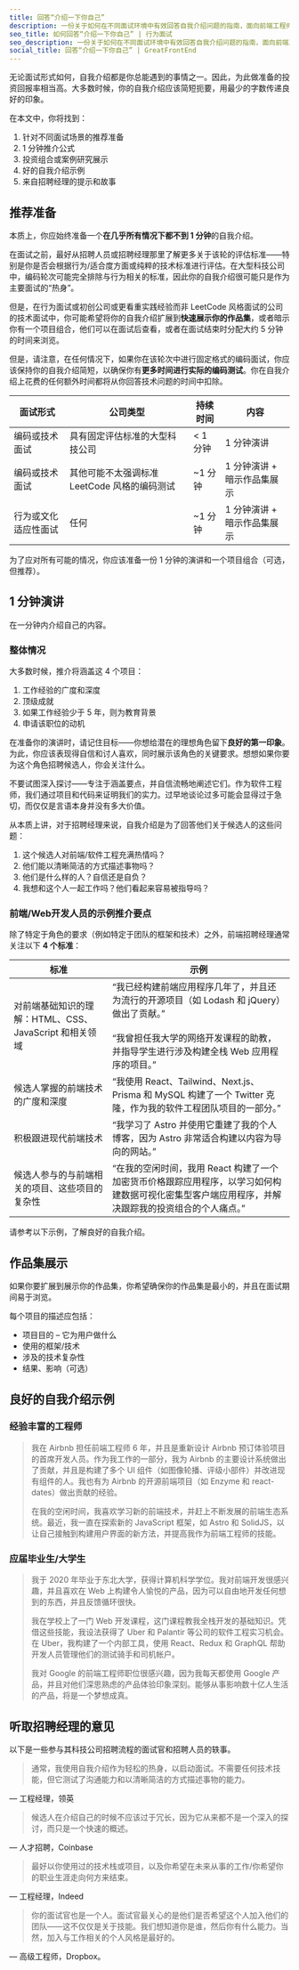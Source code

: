 ```yaml
---
title: 回答“介绍一下你自己”
description: 一份关于如何在不同面试环境中有效回答自我介绍问题的指南，面向前端工程师。
seo_title: 如何回答“介绍一下你自己” | 行为面试
seo_description: 一份关于如何在不同面试环境中有效回答自我介绍问题的指南，面向前端工程师。由来自 Big Tech 的前面试官撰写。
social_title: 回答“介绍一下你自己” | GreatFrontEnd
---
```


无论面试形式如何，自我介绍都是你总能遇到的事情之一。因此，为此做准备的投资回报率相当高。大多数时候，你的自我介绍应该简短扼要，用最少的字数传递良好的印象。

在本文中，你将找到：

1. 针对不同面试场景的推荐准备
2. 1 分钟推介公式
3. 投资组合或案例研究展示
4. 好的自我介绍示例
5. 来自招聘经理的提示和故事

## 推荐准备

本质上，你应始终准备一个**在几乎所有情况下都不到 1 分钟**的自我介绍。

在面试之前，最好从招聘人员或招聘经理那里了解更多关于该轮的评估标准——特别是你是否会根据行为/适合度方面或纯粹的技术标准进行评估。在大型科技公司中，编码轮次可能完全排除与行为相关的标准，因此你的自我介绍很可能只是作为主要面试的“热身”。

但是，在行为面试或初创公司或更看重实践经验而非 LeetCode 风格面试的公司的技术面试中，你可能希望将你的自我介绍扩展到**快速展示你的作品集**，或者暗示你有一个项目组合，他们可以在面试后查看，或者在面试结束时分配大约 5 分钟的时间来浏览。

但是，请注意，在任何情况下，如果你在该轮次中进行固定格式的编码面试，你应该保持你的自我介绍简短，以确保你有**更多时间进行实际的编码测试**。你在自我介绍上花费的任何额外时间都将从你回答技术问题的时间中扣除。

| 面试形式 | 公司类型 | 持续时间 | 内容 |
| --- | --- | --- | --- |
| 编码或技术面试 | 具有固定评估标准的大型科技公司 | \< 1 分钟 | 1 分钟演讲 |
| 编码或技术面试 | 其他可能不太强调标准 LeetCode 风格的编码测试 | ~1 分钟 | 1 分钟演讲 + 暗示作品集展示 |
| 行为或文化适应性面试 | 任何 | ~1 分钟 | 1 分钟演讲 + 暗示作品集展示 |

为了应对所有可能的情况，你应该准备一份 1 分钟的演讲和一个项目组合（可选，但推荐）。

## 1 分钟演讲

在一分钟内介绍自己的内容。

### 整体情况

大多数时候，推介将涵盖这 4 个项目：

1. 工作经验的广度和深度
2. 顶级成就
3. 如果工作经验少于 5 年，则为教育背景
4. 申请该职位的动机

在准备你的演讲时，请记住目标——你想给潜在的理想角色留下**良好的第一印象**。为此，你应该表现得自信和讨人喜欢，同时展示该角色的关键要求。想想如果你要为这个角色招聘候选人，你会关注什么。

不要试图深入探讨——专注于涵盖要点，并自信流畅地阐述它们。作为软件工程师，我们通过项目和代码来证明我们的实力。过早地谈论过多可能会显得过于急切，而仅仅是言语本身并没有多大价值。

从本质上讲，对于招聘经理来说，自我介绍是为了回答他们关于候选人的这些问题：

1. 这个候选人对前端/软件工程充满热情吗？
2. 他们能以清晰简洁的方式描述事物吗？
3. 他们是什么样的人？自信还是自负？
4. 我想和这个人一起工作吗？他们看起来容易被指导吗？

### 前端/Web开发人员的示例推介要点

除了特定于角色的要求（例如特定于团队的框架和技术）之外，前端招聘经理通常关注以下 **4 个标准**：

| 标准 | 示例 |
| --- | --- |
| 对前端基础知识的理解：HTML、CSS、JavaScript 和相关领域 | “我已经构建前端应用程序几年了，并且还为流行的开源项目（如 Lodash 和 jQuery）做出了贡献。” <br /><br />“我曾担任我大学的网络开发课程的助教，并指导学生进行涉及构建全栈 Web 应用程序的项目。” |
| 候选人掌握的前端技术的广度和深度 | “我使用 React、Tailwind、Next.js、Prisma 和 MySQL 构建了一个 Twitter 克隆，作为我的软件工程团队项目的一部分。” |
| 积极跟进现代前端技术 | “我学习了 Astro 并使用它重建了我的个人博客，因为 Astro 非常适合构建以内容为导向的网站。” |
| 候选人参与的与前端相关的项目、这些项目的复杂性 | “在我的空闲时间，我用 React 构建了一个加密货币价格跟踪应用程序，以学习如何构建数据可视化密集型客户端应用程序，并解决跟踪我的投资组合的个人痛点。” |

请参考以下示例，了解良好的自我介绍。

## 作品集展示

如果你要扩展到展示你的作品集，你希望确保你的作品集是最小的，并且在面试期间易于浏览。

每个项目的描述应包括：

* 项目目的 – 它为用户做什么
* 使用的框架/技术
* 涉及的技术复杂性
* 结果、影响（可选）

## 良好的自我介绍示例

### 经验丰富的工程师

> 我在 Airbnb 担任前端工程师 6 年，并且是重新设计 Airbnb 预订体验项目的首席开发人员。作为我工作的一部分，我为 Airbnb 的主要设计系统做出了贡献，并且是构建了多个 UI 组件（如图像轮播、评级小部件）并改进现有组件的人。我也有为 Airbnb 的开源前端项目（如 Enzyme 和 react-dates）做出贡献的经验。
>
> 在我的空闲时间，我喜欢学习新的前端技术，并赶上不断发展的前端生态系统。最近，我一直在探索新的 JavaScript 框架，如 Astro 和 SolidJS，以让自己接触到构建用户界面的新方法，并提高我作为前端工程师的技能。

### 应届毕业生/大学生

> 我于 2020 年毕业于东北大学，获得计算机科学学位。我对前端开发很感兴趣，并且喜欢在 Web 上构建令人愉悦的产品，因为可以自由地开发任何想到的东西，并且反馈循环很快。
>
> 我在学校上了一门 Web 开发课程，这门课程教我全栈开发的基础知识。凭借这些技能，我设法获得了 Uber 和 Palantir 等公司的软件工程实习机会。在 Uber，我构建了一个内部工具，使用 React、Redux 和 GraphQL 帮助开发人员管理他们的测试骑手和司机帐户。
>
> 我对 Google 的前端工程师职位很感兴趣，因为我每天都使用 Google 产品，并且对他们深思熟虑的产品体验印象深刻。能够从事影响数十亿人生活的产品，将是一个梦想成真。

## 听取招聘经理的意见

以下是一些参与其科技公司招聘流程的面试官和招聘人员的轶事。

> 通常，我使用自我介绍作为轻松的热身，以启动面试。不需要任何技术技能，但它测试了沟通能力和以清晰简洁的方式描述事物的能力。

— 工程经理，领英

> 候选人在介绍自己的时候不应该过于冗长，因为它从来都不是一个深入的探讨，而只是一个快速的概述。

— 人才招聘，Coinbase

> 最好以你使用过的技术栈或项目，以及你希望在未来从事的工作/你希望你的职业生涯走向何方来结束。

— 工程经理，Indeed

> 你的面试官也是一个人。面试官最关心的是他们是否希望这个人加入他们的团队——这不仅仅是关于技能。我们想知道你是谁，然后你有什么能力。当然，加入与工作相关的个人风格是最好的。

— 高级工程师，Dropbox。
